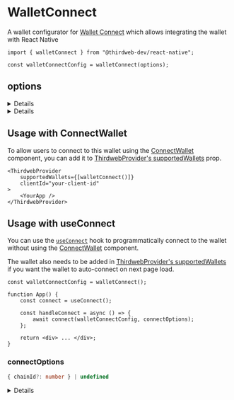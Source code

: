 
<WalletsBreadcrumb name="WalletConnect" slug="walletconnect" />

# WalletConnect

A wallet configurator for [Wallet Connect](/wallets/wallet-connect) which allows integrating the wallet with React Native

```tsx
import { walletConnect } from "@thirdweb-dev/react-native";

const walletConnectConfig = walletConnect(options);
```

<CustomizeWalletConfigurator
	config="walletConnectConfig"
	configurator="walletConnect"
	connectUI="WalletConnectConnectUI"
	selectUI="WalletConnectSelectUI"
/>

## options

<Details summary="projectId" tags={["Recommended"]}>

Your project's unique identifier that can be obtained at [cloud.walletconnect.com](https://cloud.walletconnect.com). It is highly recommended to use your own project id and only use the default one for testing purposes.

It Enables following functionalities within Web3Modal:

- wallet and chain logos,
- optional WalletConnect RPC,
- support for all wallets from our Explorer and WalletConnect v2 support.

Defaults to thirdweb's common project id.

```javascript
import { WalletConnect } from "@thirdweb-dev/wallets";

const wallet = new WalletConnect({
	projectId: "<PROJECT_ID>",
});
```

</Details>

<Details id="recommended" summary="recommended">

Show this wallet as "recommended" in the [ConnectWallet Modal](/react-native/v4/components/ConnectWallet).

```ts
walletConnect({
	recommended: true,
});
```

</Details>

## Usage with ConnectWallet

To allow users to connect to this wallet using the [ConnectWallet](/react-native/v4/components/ConnectWallet) component, you can add it to [ThirdwebProvider's supportedWallets](/react-native/v4/connecting-wallets#supported-wallets) prop.

```tsx
<ThirdwebProvider
	supportedWallets={[walletConnect()]}
	clientId="your-client-id"
>
	<YourApp />
</ThirdwebProvider>
```

## Usage with useConnect

You can use the [`useConnect`](/references/react-native/v4/useConnect) hook to programmatically connect to the wallet without using the [ConnectWallet](/react-native/v4/components/ConnectWallet) component.

The wallet also needs to be added in [ThirdwebProvider's supportedWallets](/react-native/v4/connecting-wallets#supported-wallets) if you want the wallet to auto-connect on next page load.

```tsx
const walletConnectConfig = walletConnect();

function App() {
	const connect = useConnect();

	const handleConnect = async () => {
		await connect(walletConnectConfig, connectOptions);
	};

	return <div> ... </div>;
}
```

### connectOptions

```ts
{ chainId?: number } | undefined
```

<Details id="chainId" summary="chainId">

If `chainId` is provided, wallet will be connected and immediately switch to network with given `chainId`.

`Chain` object corresponding to this chainId from [@thirdweb-dev/chains](https://www.npmjs.com/package/@thirdweb-dev/chains) package must be specified in [ThirdwebProvider's supportedWallets](/react-native/v4/connecting-wallets#supported-wallets) prop as shown below

```tsx
import { Polygon } from "@thirdweb-dev/chains";
import { ThirdwebProvider } from "@thirdweb-dev/react-native";

export function YourApp() {
	return (
		<ThirdwebProvider supportedChains={[Polygon]} clientId="your-client-id">
			<App />
		</ThirdwebProvider>
	);
}
```

</Details>
